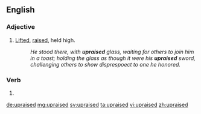 ==English==

===Adjective===
{{en-adj|-}}

# {{label|en|nonstandard|or|archaic}} [[lift|Lifted]], [[raise|raised]], held high.
#: ''He stood there, with '''upraised''' glass, waiting for others to join him in a toast; holding the glass as though it were his '''upraised''' sword, challenging others to show disprespoect to one he honored.''

===Verb===
{{head|en|verb form}}

# {{en-past of|upraise}}

[[de:upraised]]
[[mg:upraised]]
[[sv:upraised]]
[[ta:upraised]]
[[vi:upraised]]
[[zh:upraised]]